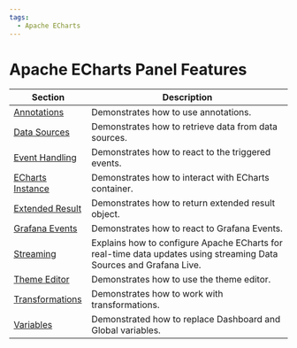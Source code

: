 ```yaml
---
tags:
  - Apache ECharts
---
```


# Apache ECharts Panel Features

| Section                               | Description                                                                                                        |
| ------------------------------------- | ------------------------------------------------------------------------------------------------------------------ |
| [Annotations](../annotations)         | Demonstrates how to use annotations.                                                                               |
| [Data Sources](../datasources)        | Demonstrates how to retrieve data from data sources.                                                               |
| [Event Handling](../events)           | Demonstrates how to react to the triggered events.                                                                 |
| [ECharts Instance](../instance)       | Demonstrates how to interact with ECharts container.                                                               |
| [Extended Result](../extended)        | Demonstrates how to return extended result object.                                                                 |
| [Grafana Events](../eventbus)         | Demonstrates how to react to Grafana Events.                                                                       |
| [Streaming](../streaming)             | Explains how to configure Apache ECharts for real-time data updates using streaming Data Sources and Grafana Live. |
| [Theme Editor](../theme)              | Demonstrates how to use the theme editor.                                                                          |
| [Transformations](../transformations) | Demonstrates how to work with transformations.                                                                     |
| [Variables](../variables)             | Demonstrated how to replace Dashboard and Global variables.                                                        |

